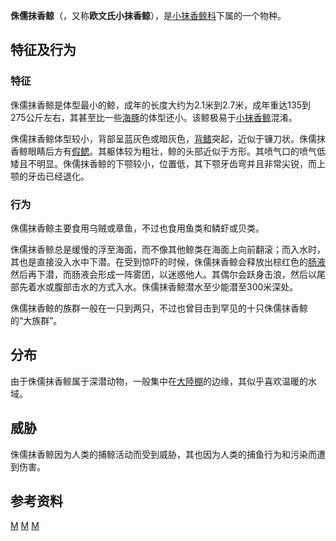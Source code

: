 {{Speciesbox 
| taxon = Kogia sima
| fossil_range = {{fossil range|3.6|0}}[[上新世|上新世]] – 现代<ref>{{cite web|last1=Fossilworks works 2013|title=fossilworks|url=http://fossilworks.org/bridge.pl?a=taxonInfo&taxon_no=81904|website=fossilworks|access-date=2019-09-11|archive-date=2021-06-28|archive-url=https://web.archive.org/web/20210628071617/http://fossilworks.org/bridge.pl?a=taxonInfo&taxon_no=81904}}</ref>
| name = Dwarf sperm whale<ref name=MSW3>{{MSW3 Cetacea|id=14300129|page=737}}</ref>
| status = DD
| status_system = iucn3.1
| status_ref = <ref>{{IUCN2008|assessors=Taylor, B.L., Baird, R., Barlow, J., Dawson, S.M., Ford, J., Mead, J.G., Notarbartolo di Sciara, G., Wade, P. & Pitman, R.L.|year=2008|id=11048|title=Kogia sima|downloaded=7 October 2008}}</ref>
| image = Kogia sima.jpg
| image2 = Dwarf_sperm_whale_size.svg
| image2_caption = 與平均人大小的比較
| authority = [[理查·欧文|Owen]], 1866
| range_map = Cetacea_range_map_Dwarf_Sperm_Whale.png
| range_map_width = 250px
| range_map_caption = 侏儒抹香鲸分佈範圍
}}
'''侏儒抹香鲸'''（{{lang-en|Dwarf sperm whale}}，又称'''欧文氏小抹香鲸'''{{r|鲸}}），是[[小抹香鲸科|小抹香鲸科]]下属的一个物种。

==特征及行为==
===特征===
侏儒抹香鲸是体型最小的鲸{{r|鲸}}，成年的长度大约为2.1米到2.7米，成年重达135到275公斤左右，其甚至比一些[[海豚|海豚]]的体型还小。该鲸极易于[[小抹香鲸|小抹香鲸]]混淆{{r|鲸}}。

侏儒抹香鲸体型较小，背部呈蓝灰色或暗灰色，[[背鳍|背鳍]]突起，近似于镰刀状{{r|鲸}}。侏儒抹香鲸眼睛后方有[[假鳃|假鳃]]。其躯体较为粗壮，鲸的头部近似于方形{{r|鲸}}。其喷气口的喷气低矮且不明显{{r|鲸}}。侏儒抹香鲸的下颚较小，位置低，其下颚牙齿弯并且非常尖锐{{r|鲸}}，而上颚的牙齿已经退化{{r|鲸}}。
===行为===
侏儒抹香鲸主要食用乌贼或章鱼，不过也食用鱼类和鳞虾或贝类{{r|鲸}}。

侏儒抹香鲸总是缓慢的浮至海面，而不像其他鲸类在海面上向前翻滚{{r|鲸}}；而入水时，其也是直接没入水中下潜{{r|鲸}}。在受到惊吓的时候，侏儒抹香鲸会释放出棕红色的[[肠液|肠液]]然后再下潜，而肠液会形成一阵雾团，以迷惑他人。其偶尔会跃身击浪，然后以尾部先着水或腹部击水的方式入水{{r|鲸}}。侏儒抹香鲸潜水至少能潜至300米深处{{r|鲸}}。

侏儒抹香鲸的族群一般在一只到两只，不过也曾目击到罕见的十只侏儒抹香鲸的“大族群”{{r|鲸}}。
==分布==
由于侏儒抹香鲸属于深潜动物，一般集中在[[大陸棚|大陸棚]]的边缘，其似乎喜欢温暖的水域{{r|鲸}}。

==威胁==
侏儒抹香鲸因为人类的捕鲸活动而受到威胁，其也因为人类的捕鱼行为和污染而遭到伤害。

==参考资料==
{{reflist|refs=
<ref name="鲸">《鲸与海豚》P84-P85，中国友谊出版社</ref>}}
{{Taxonbar}}

[[Category:IUCN红色名录数据缺乏物种|M]]
[[Category:小抹香鲸科|M]]
[[Category:1866年描述的动物|M]]